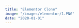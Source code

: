 ```yaml
---
title: "Elementor Clone"
image: "/images/elementor/1.PNG"
date: "2020-01-01"
---
```


<Header
  title="Elementor Clone"
  img="/images/elementor/1.PNG"
  alt="Elementor Picture"
/>
<List
  tec={["NextJS"]}
  lib={["TailwindCSS", "Radix UI", "Headless UI", "Framer Motion"]}
  year="2021"
  client="Propio"
  website="https://elementor-landingpage.vercel.app/"
  repo="https://github.com/AguzzDev/elementor-landingpage"
/>
<Galery
  imgs={[
    "/images/elementor/4.PNG",
    "/images/elementor/3.PNG",
    "/images/elementor/1.PNG",
    "/images/elementor/2.PNG",
    "/images/elementor/5.PNG",
    "/images/elementor/6.PNG",
  ]}
  alt="Elementor Clone"
/>
